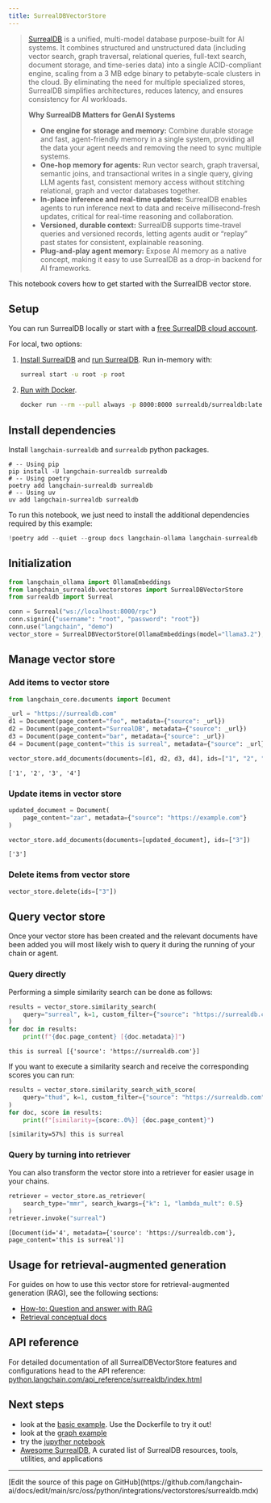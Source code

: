 ```yaml
---
title: SurrealDBVectorStore
---
```


> [SurrealDB](https://surrealdb.com) is a unified, multi-model database purpose-built for AI systems. It combines structured and unstructured data (including vector search, graph traversal, relational queries, full-text search, document storage, and time-series data) into a single ACID-compliant engine, scaling from a 3 MB edge binary to petabyte-scale clusters in the cloud. By eliminating the need for multiple specialized stores, SurrealDB simplifies architectures, reduces latency, and ensures consistency for AI workloads.
>
> **Why SurrealDB Matters for GenAI Systems**
>
> - **One engine for storage and memory:** Combine durable storage and fast, agent-friendly memory in a single system, providing all the data your agent needs and removing the need to sync multiple systems.
> - **One-hop memory for agents:** Run vector search, graph traversal, semantic joins, and transactional writes in a single query, giving LLM agents fast, consistent memory access without stitching relational, graph and vector databases together.
> - **In-place inference and real-time updates:** SurrealDB enables agents to run inference next to data and receive millisecond-fresh updates, critical for real-time reasoning and collaboration.
> - **Versioned, durable context:** SurrealDB supports time-travel queries and versioned records, letting agents audit or “replay” past states for consistent, explainable reasoning.
> - **Plug-and-play agent memory:** Expose AI memory as a native concept, making it easy to use SurrealDB as a drop-in backend for AI frameworks.

This notebook covers how to get started with the SurrealDB vector store.

## Setup

You can run SurrealDB locally or start with a [free SurrealDB cloud account](https://surrealdb.com/docs/cloud/getting-started).

For local, two options:

1. [Install SurrealDB](https://surrealdb.com/docs/surrealdb/installation) and [run SurrealDB](https://surrealdb.com/docs/surrealdb/installation/running). Run in-memory with:

    ```bash
    surreal start -u root -p root
    ```

2. [Run with Docker](https://surrealdb.com/docs/surrealdb/installation/running/docker).

    ```bash
    docker run --rm --pull always -p 8000:8000 surrealdb/surrealdb:latest start
    ```

## Install dependencies

Install `langchain-surrealdb` and `surrealdb` python packages.

```shell
# -- Using pip
pip install -U langchain-surrealdb surrealdb
# -- Using poetry
poetry add langchain-surrealdb surrealdb
# -- Using uv
uv add langchain-surrealdb surrealdb
```

To run this notebook, we just need to install the additional dependencies required by this example:

```python
!poetry add --quiet --group docs langchain-ollama langchain-surrealdb
```

## Initialization

```python
from langchain_ollama import OllamaEmbeddings
from langchain_surrealdb.vectorstores import SurrealDBVectorStore
from surrealdb import Surreal

conn = Surreal("ws://localhost:8000/rpc")
conn.signin({"username": "root", "password": "root"})
conn.use("langchain", "demo")
vector_store = SurrealDBVectorStore(OllamaEmbeddings(model="llama3.2"), conn)
```

## Manage vector store

### Add items to vector store

```python
from langchain_core.documents import Document

_url = "https://surrealdb.com"
d1 = Document(page_content="foo", metadata={"source": _url})
d2 = Document(page_content="SurrealDB", metadata={"source": _url})
d3 = Document(page_content="bar", metadata={"source": _url})
d4 = Document(page_content="this is surreal", metadata={"source": _url})

vector_store.add_documents(documents=[d1, d2, d3, d4], ids=["1", "2", "3", "4"])
```

```output
['1', '2', '3', '4']
```

### Update items in vector store

```python
updated_document = Document(
    page_content="zar", metadata={"source": "https://example.com"}
)

vector_store.add_documents(documents=[updated_document], ids=["3"])
```

```output
['3']
```

### Delete items from vector store

```python
vector_store.delete(ids=["3"])
```

## Query vector store

Once your vector store has been created and the relevant documents have been added you will most likely wish to query it during the running of your chain or agent.

### Query directly

Performing a simple similarity search can be done as follows:

```python
results = vector_store.similarity_search(
    query="surreal", k=1, custom_filter={"source": "https://surrealdb.com"}
)
for doc in results:
    print(f"{doc.page_content} [{doc.metadata}]")
```

```output
this is surreal [{'source': 'https://surrealdb.com'}]
```

If you want to execute a similarity search and receive the corresponding scores you can run:

```python
results = vector_store.similarity_search_with_score(
    query="thud", k=1, custom_filter={"source": "https://surrealdb.com"}
)
for doc, score in results:
    print(f"[similarity={score:.0%}] {doc.page_content}")
```

```output
[similarity=57%] this is surreal
```

### Query by turning into retriever

You can also transform the vector store into a retriever for easier usage in your chains.

```python
retriever = vector_store.as_retriever(
    search_type="mmr", search_kwargs={"k": 1, "lambda_mult": 0.5}
)
retriever.invoke("surreal")
```

```output
[Document(id='4', metadata={'source': 'https://surrealdb.com'}, page_content='this is surreal')]
```

## Usage for retrieval-augmented generation

For guides on how to use this vector store for retrieval-augmented generation (RAG), see the following sections:

- [How-to: Question and answer with RAG](https://python.langchain.com/docs/how_to/#qa-with-rag)
- [Retrieval conceptual docs](https://python.langchain.com/docs/concepts/retrieval/)

## API reference

For detailed documentation of all SurrealDBVectorStore features and configurations head to the API reference: [python.langchain.com/api_reference/surrealdb/index.html](https://python.langchain.com/api_reference/surrealdb/index.html)

## Next steps

- look at the [basic example](https://github.com/surrealdb/langchain-surrealdb/tree/main/examples/basic). Use the Dockerfile to try it out!
- look at the [graph example](https://github.com/surrealdb/langchain-surrealdb/tree/main/examples/graph)
- try the [jupyther notebook](https://github.com/langchain-ai/langchain/blob/master/docs/docs/integrations/vectorstores/surrealdb.ipynb)
- [Awesome SurrealDB](https://github.com/surrealdb/awesome-surreal), A curated list of SurrealDB resources, tools, utilities, and applications

---

<Callout icon="pen-to-square" iconType="regular">
  [Edit the source of this page on GitHub](https://github.com/langchain-ai/docs/edit/main/src/oss/python/integrations/vectorstores/surrealdb.mdx)
</Callout>
